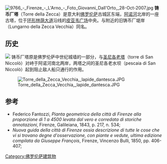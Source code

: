 {{Coord|43|45|59.09|N|11|16|6.70|E|type:landmark|display=title}}
[[File:9766_-_Firenze_-_L'Arno_-_Foto_Giovanni_Dall'Orto,_28-Oct-2007.jpg|thumb]]
'''铸币厂塔'''（Torre della Zecca）是意大利[[佛罗伦萨|佛罗伦萨]]古城区东端，[[阿诺河|阿诺河]]北岸的一座古塔，位于[[环形林荫大道|环形林荫大道]]沿线的[[皮亚韦广场|皮亚韦广场]]中央。与附近的旧铸币厂堤岸（Lungarno della Zecca Vecchia）同名。

==历史==
[[File:View_of_Ancient_Florence_by_Fabio_Borbottoni_1820-1902_(35).jpg|]]
铸币厂塔原是佛罗伦萨中世纪城墙的一部分，与[[圣尼各老门|圣尼各老塔]]（torre di San Niccolò）对峙于阿诺河南北两岸，两塔之间的圣尼各老水坝（pescaia di San Niccolò）起到阻止敌人船只通行的作用。

[[File:Torre_della_Zecca_Vecchia,_lapide_dantesca.JPG|thumb]]

==参考==
*Federico Fantozzi, ''Pianta geometrica della città di Firenze alla proporzione di 1 a 4500 levata dal vero e corredata di storiche annotazioni'', Firenze, Galileiana, 1843, p. 217, n. 534;
*''Nuova guida della città di Firenze ossia descrizione di tutte le cose che vi si trovano degne d'osservazione, con piante e vedute, ultima edizione compilata da Giuseppe François'', Firenze, Vincenzo Bulli, 1850, pp. 406-407;
[[Category:佛罗伦萨建筑物|Category:佛罗伦萨建筑物]]